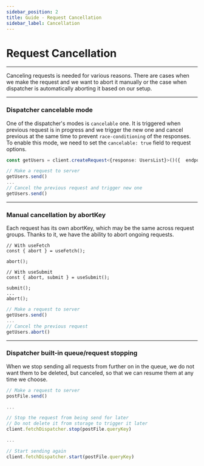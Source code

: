 ```yaml
---
sidebar_position: 2
title: Guide - Request Cancellation
sidebar_label: Cancellation
---
```


# Request Cancellation


---

Canceling requests is needed for various reasons. There are cases when we make the request and we want to abort it
manually or the case when dispatcher is automatically aborting it based on our setup.

---

### Dispatcher cancelable mode

One of the dispatcher's modes is `cancelable` one. It is triggered when previous request is in progress and we trigger
the new one and cancel previous at the same time to prevent `race-conditioning` of the responses. To enable this mode,
we need to set the `cancelable: true` field to request options.

```ts
const getUsers = client.createRequest<{response: UsersList}>()({  endpoint: "/users", cancelable: true });

// Make a request to server
getUsers.send()
...
// Cancel the previous request and trigger new one
getUsers.send()
```

---

### Manual cancellation by abortKey

Each request has its own abortKey, which may be the same across request groups. Thanks to it, we have the ability to
abort ongoing requests.

<Tabs>
  <TabItem value="React" label="React" default>

```tsx
// With useFetch
const { abort } = useFetch();

abort();

// With useSubmit
const { abort, submit } = useSubmit();

submit();
...
abort();
```

  </TabItem>
  <TabItem value="Typescript" label="Typescript" default>

```ts
// Make a request to server
getUsers.send()
...
// Cancel the previous request
getUsers.abort()
```

  </TabItem>
</Tabs>

---

### Dispatcher built-in queue/request stopping

When we stop sending all requests from further on in the queue, we do not want them to be deleted, but canceled, so that
we can resume them at any time we choose.

```ts
// Make a request to server
postFile.send()

...

// Stop the request from being send for later
// Do not delete it from storage to trigger it later
client.fetchDispatcher.stop(postFile.queryKey)

...

// Start sending again
client.fetchDispatcher.start(postFile.queryKey)
```
